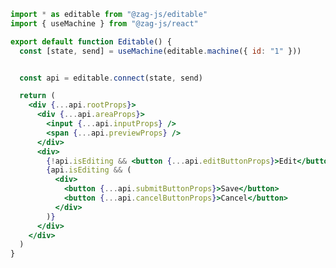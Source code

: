 ```jsx
import * as editable from "@zag-js/editable"
import { useMachine } from "@zag-js/react"

export default function Editable() {
  const [state, send] = useMachine(editable.machine({ id: "1" }))


  const api = editable.connect(state, send)

  return (
    <div {...api.rootProps}>
      <div {...api.areaProps}>
        <input {...api.inputProps} />
        <span {...api.previewProps} />
      </div>
      <div>
        {!api.isEditing && <button {...api.editButtonProps}>Edit</button>}
        {api.isEditing && (
          <div>
            <button {...api.submitButtonProps}>Save</button>
            <button {...api.cancelButtonProps}>Cancel</button>
          </div>
        )}
      </div>
    </div>
  )
}
```
